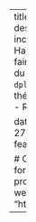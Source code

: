 ---
title: R for Data Science
description: |
  Un incontournable écrit par Hadley Wickham
  afin de faire découvrir l'univers du 
  <code>tidyverse</code> (<code>ggplot</code>, <code>dplyr</code>...) de manière
  thématique.
categories:
- R
- website
- book

date: "2021-04-27T00:00:00Z"
image: featured.png

# Optional external URL for project (replaces project detail page).
website: "https://r4ds.had.co.nz/"
---